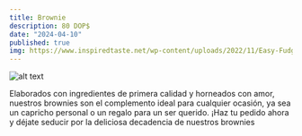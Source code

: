 ```yaml
---
title: Brownie
description: 80 DOP$
date: "2024-04-10"
published: true
img: https://www.inspiredtaste.net/wp-content/uploads/2022/11/Easy-Fudgy-Brownies-Recipe-2-1200-1200x800.jpg
---
```


![alt text](https://www.inspiredtaste.net/wp-content/uploads/2022/11/Easy-Fudgy-Brownies-Recipe-2-1200-1200x800.jpg)

 Elaborados con ingredientes de primera calidad y horneados con amor, nuestros brownies son el complemento ideal para cualquier ocasión, ya sea un capricho personal o un regalo para un ser querido. ¡Haz tu pedido ahora y déjate seducir por la deliciosa decadencia de nuestros brownies